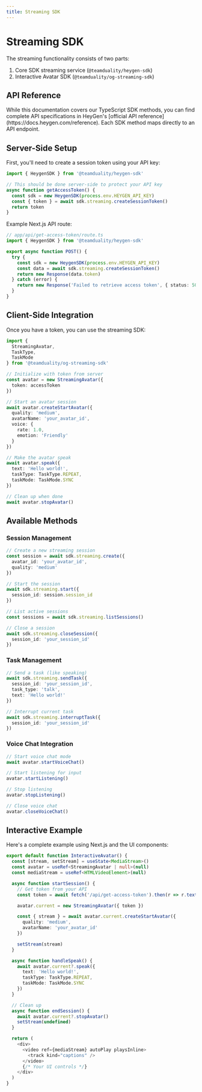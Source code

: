 ```yaml
---
title: Streaming SDK
---
```



# Streaming SDK

The streaming functionality consists of two parts:

1. Core SDK streaming service (`@teamduality/heygen-sdk`)
2. Interactive Avatar SDK (`@teamduality/og-streaming-sdk`)

## API Reference

<Callout>
  While this documentation covers our TypeScript SDK methods, you can find
  complete API specifications in HeyGen's [official API
  reference](https://docs.heygen.com/reference). Each SDK method maps directly
  to an API endpoint.
</Callout>

## Server-Side Setup

First, you'll need to create a session token using your API key:

```typescript
import { HeygenSDK } from '@teamduality/heygen-sdk'

// This should be done server-side to protect your API key
async function getAccessToken() {
  const sdk = new HeygenSDK(process.env.HEYGEN_API_KEY)
  const { token } = await sdk.streaming.createSessionToken()
  return token
}
```

Example Next.js API route:

```typescript
// app/api/get-access-token/route.ts
import { HeygenSDK } from '@teamduality/heygen-sdk'

export async function POST() {
  try {
    const sdk = new HeygenSDK(process.env.HEYGEN_API_KEY)
    const data = await sdk.streaming.createSessionToken()
    return new Response(data.token)
  } catch (error) {
    return new Response('Failed to retrieve access token', { status: 500 })
  }
}
```

## Client-Side Integration

Once you have a token, you can use the streaming SDK:

```typescript
import {
  StreamingAvatar,
  TaskType,
  TaskMode
} from '@teamduality/og-streaming-sdk'

// Initialize with token from server
const avatar = new StreamingAvatar({
  token: accessToken
})

// Start an avatar session
await avatar.createStartAvatar({
  quality: 'medium',
  avatarName: 'your_avatar_id',
  voice: {
    rate: 1.0,
    emotion: 'Friendly'
  }
})

// Make the avatar speak
await avatar.speak({
  text: 'Hello world!',
  taskType: TaskType.REPEAT,
  taskMode: TaskMode.SYNC
})

// Clean up when done
await avatar.stopAvatar()
```

## Available Methods

### Session Management

```typescript
// Create a new streaming session
const session = await sdk.streaming.create({
  avatar_id: 'your_avatar_id',
  quality: 'medium'
})

// Start the session
await sdk.streaming.start({
  session_id: session.session_id
})

// List active sessions
const sessions = await sdk.streaming.listSessions()

// Close a session
await sdk.streaming.closeSession({
  session_id: 'your_session_id'
})
```

### Task Management

```typescript
// Send a task (like speaking)
await sdk.streaming.sendTask({
  session_id: 'your_session_id',
  task_type: 'talk',
  text: 'Hello world!'
})

// Interrupt current task
await sdk.streaming.interruptTask({
  session_id: 'your_session_id'
})
```

### Voice Chat Integration

```typescript
// Start voice chat mode
await avatar.startVoiceChat()

// Start listening for input
avatar.startListening()

// Stop listening
avatar.stopListening()

// Close voice chat
avatar.closeVoiceChat()
```

## Interactive Example

Here's a complete example using Next.js and the UI components:

```typescript
export default function InteractiveAvatar() {
  const [stream, setStream] = useState<MediaStream>()
  const avatar = useRef<StreamingAvatar | null>(null)
  const mediaStream = useRef<HTMLVideoElement>(null)

  async function startSession() {
    // Get token from your API
    const token = await fetch('/api/get-access-token').then(r => r.text())

    avatar.current = new StreamingAvatar({ token })

    const { stream } = await avatar.current.createStartAvatar({
      quality: 'medium',
      avatarName: 'your_avatar_id'
    })

    setStream(stream)
  }

  async function handleSpeak() {
    await avatar.current?.speak({
      text: 'Hello world!',
      taskType: TaskType.REPEAT,
      taskMode: TaskMode.SYNC
    })
  }

  // Clean up
  async function endSession() {
    await avatar.current?.stopAvatar()
    setStream(undefined)
  }

  return (
    <div>
      <video ref={mediaStream} autoPlay playsInline>
        <track kind="captions" />
      </video>
      {/* Your UI controls */}
    </div>
  )
}
```

